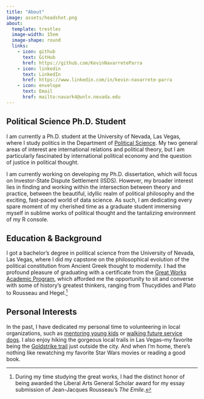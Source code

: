 ```yaml
---
title: "About"
image: assets/headshot.png
about:
  template: trestles
  image-width: 15em
  image-shape: round
  links:
    - icon: github
      text: GitHub
      href: https://github.com/KevinNavarreteParra
    - icon: linkedin
      text: LinkedIn  
      href: https://www.linkedin.com/in/kevin-navarrete-parra
    - icon: envelope
      text: Email
      href: mailto:navark4@unlv.nevada.edu
---
```


## Political Science Ph.D. Student

I am currently a Ph.D. student at the University of Nevada, Las Vegas, where I study politics in the Department of [Political Science](https://www.unlv.edu/people/kevin-navarrete-parra). My two general areas of interest are international relations and political theory, but I am particularly fascinated by international political economy and the question of justice in political thought.

I am currently working on developing my Ph.D. dissertation, which will focus on Investor-State Dispute Settlement (ISDS). However, my broader interest lies in finding and working within the intersection between theory and practice, between the beautiful, idyllic realm of political philosophy and the exciting, fast-paced world of data science. As such, I am dedicating every spare moment of my cherished time as a graduate student immersing myself in sublime works of political thought and the tantalizing environment of my R console.

## Education & Background

I got a bachelor's degree in political science from the University of Nevada, Las Vegas, where I did my capstone on the philosophical evolution of the political constitution from Ancient Greek thought to modernity. I had the profound pleasure of graduating with a certificate from the [Great Works Academic Program](https://www.unlv.edu/liberalarts/gwac), which afforded me the opportunity to sit and converse with some of history's greatest thinkers, ranging from Thucydides and Plato to Rousseau and Hegel.^[During my time studying the great works, I had the distinct honor of being awarded the Liberal Arts General Scholar award for my essay submission of Jean-Jacques Rousseau's *The Emile*.]

## Personal Interests

In the past, I have dedicated my personal time to volunteering in local organizations, such as [mentoring young kids](https://involvementcenter.unlv.edu/organization/UNLVBuddies) or [walking future service dogs](https://silverstateservicedogs.com/). I also enjoy hiking the gorgeous local trails in Las Vegas--my favorite being the [Goldstrike trail](https://www.alltrails.com/trail/us/nevada/gold-strike-hot-springs-trail) just outside the city. And when I'm home, there's nothing like rewatching my favorite Star Wars movies or reading a good book.